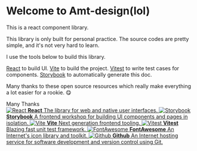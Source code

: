 
<Meta title="Introduction" />

<style>
  {`
    .subheading {
      --mediumdark: '#999999';
      font-weight: 700;
      font-size: 13px;
      color: #999;
      letter-spacing: 6px;
      line-height: 24px;
      text-transform: uppercase;
      margin-bottom: 12px;
      margin-top: 40px;
    }

    .link-list {
      display: grid;
      grid-template-columns: 1fr;
      grid-template-rows: 1fr 1fr;
      row-gap: 10px;
    }

    @media (min-width: 620px) {
      .link-list {
        row-gap: 20px;
        column-gap: 20px;
        grid-template-columns: 1fr 1fr;
      }
    }

    @media all and (-ms-high-contrast:none) {
    .link-list {
        display: -ms-grid;
        -ms-grid-columns: 1fr 1fr;
        -ms-grid-rows: 1fr 1fr;
      }
    }

    .link-item {
      display: block;
      padding: 20px;
      border: 1px solid #00000010;
      border-radius: 5px;
      transition: background 150ms ease-out, border 150ms ease-out, transform 150ms ease-out;
      color: #333333;
      display: flex;
      align-items: flex-start;
    }

    .link-item:hover {
      border-color: #1EA7FD50;
      transform: translate3d(0, -3px, 0);
      box-shadow: rgba(0, 0, 0, 0.08) 0 3px 10px 0;
    }

    .link-item:active {
      border-color: #1EA7FD;
      transform: translate3d(0, 0, 0);
    }

    .link-item strong {
      font-weight: 700;
      display: block;
      margin-bottom: 2px;
    }

    .link-item img {
      height: 40px;
      width: 40px;
      margin-right: 15px;
      flex: none;
    }

    .link-item span,
    .link-item p {
      margin: 0;
      font-size: 14px;
      line-height: 20px;
    }

    .tip {
      display: inline-block;
      border-radius: 1em;
      font-size: 11px;
      line-height: 12px;
      font-weight: 700;
      background: #E7FDD8;
      color: #66BF3C;
      padding: 4px 12px;
      margin-right: 10px;
      vertical-align: top;
    }

    .tip-wrapper {
      font-size: 13px;
      line-height: 20px;
      margin-top: 40px;
      margin-bottom: 40px;
    }

    .tip-wrapper code {
      font-size: 12px;
      display: inline-block;
    }
  `}
</style>

# Welcome to Amt-design(lol)

This is a react component library.

This library is only built for personal practice. The source codes are pretty simple, and it's not 
very hard to learn.

I use the tools below to build this library. 

[React](https://react.dev/) to build UI.
[Vite](https://vitejs.dev/) to build the project.
[Vitest](https://vitest.dev/) to write test cases for components.
[Storybook](https://storybook.js.org/docs) to automatically generate this doc.

Many thanks to these open source resources which really make everything a lot easier for a rookie. 😋

<div className="subheading">Many Thanks</div>

<div className="link-list">
  <a className="link-item" href="https://react.dev/" target="_blank">
    <img src={ReactSvg} alt="React" />
    <span>
      <strong>React</strong>
      The library for web and native user interfaces.
    </span>
  </a>
  <a className="link-item" href="https://storybook.js.org/docs" target="_blank">
    <img src={StorybookSvg} alt="Storybook" />
    <span>
      <strong>Storybook</strong>
       A frontend workshop for building UI components and pages in isolation.
    </span>
  </a>
  <a className="link-item" href="https://vitejs.dev/" target="_blank">
    <img src={ViteSvg} alt="Vite" />
    <span>
      <strong>Vite</strong>
      Next generation frontend tooling.
    </span>
  </a>
  <a className="link-item" href="https://vitest.dev/" target="_blank">
    <img src={VitestSvg} alt="Vitest" />
    <span>
      <strong>Vitest</strong>
      Blazing fast unit test framework.
    </span>
  </a>
    <a className="link-item" href="https://fontawesome.com/" target="_blank">
    <img src={FontAwesomeSvg} alt="FontAwesome" />
    <span>
      <strong>FontAwesome</strong>
      An Internet's icon library and toolkit.
    </span>
  </a>
    <a className="link-item" href="https://github.com/" target="_blank">
    <img src={GithubSvg} alt="Github" />
    <span>
      <strong>Github</strong>
      An Internet hosting service for software development and version control using Git.
    </span>
  </a>
</div>
